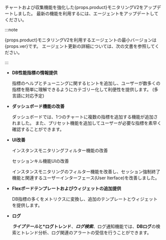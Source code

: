 <p>チャートおよび収集機能を強化した{props.product}モニタリングV2をアップデートしました。 最新の機能を利用するには、エージェントをアップデートしてください。</p>

:::note

<p>{props.product}モニタリングV2を利用するエージェントの最小バージョンは{props.ver}です。 エージェント更新の詳細については、<Link to='agent-manage'>次の文書</Link>を参照してください。</p>

:::

- **DB性能指標の情報提供**

  <InDoc product="postgresql,mysql,redis,mongodb">

  <ProdImg img='new-feature-01.png'/>

  </InDoc>

  指標のヘルプとチューニングに関するヒントを追加し、ユーザーが数多くの指標を簡単に理解できるようにカテゴリー化して利便性を提供します。 (多言語に対応予定)

- **ダッシュボード機能の改善**

  <InDoc product="postgresql,mysql,redis,mongodb">

  <ProdImg img='new-feature-02.png'/>

  </InDoc>

  ダッシュボードでは、1つのチャートに複数の指標を追加する機能が追加されました。 また、プリセット機能を追加してユーザーが必要な指標を素早く確認することができます。

- **UI改善**

  インスタンスモニタリングフィルター機能の改善

  <InDoc product="postgresql,mysql,redis,mongodb">

  <ProdImg img='new-feature-03.png'/>

  </InDoc>

  <InDoc product="postgresql,mysql">

  セッションキル機能UIの改善

  <ProdImg img='new-feature-04.png'/>

  インスタンスモニタリングのフィルター機能を改善し、セッション強制終了機能と関連するユーザーインターフェース(User Iterface)を改善しました。

  </InDoc>

<InDoc product="postgresql,mysql">

- **Flexボードテンプレートおよびウィジェットの追加提供**

  <ProdImg img='new-feature-05.png'/>

  DB指標の多くをメトリクスに変換し、追加のテンプレートとウィジェットを提供します。

</InDoc>

- **ログ**

  <InDoc product="postgresql,mysql,redis,mongodb">

  <ImgLang img='new-feature-06.png'/>

  </InDoc>

  **_ライブテール_**と**\*ログトレンド**、**_ログ検索_**、ログ通知機能では、**DBログ**の検索とトレンド分析、ログ関連のアラートの受信を行うことができます。
